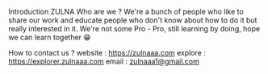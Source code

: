 
Introduction
ZULNA
Who are we ?
We're a bunch of people who like to share our work and educate people who don't know about how to do it but really interested in it. We're not some Pro - Pro, still learning by doing, hope we can learn together 😁

How to contact us ?
website : https://zulnaaa.com
explore : https://explorer.zulnaaa.com
email : zulnaaa1@gmail.com